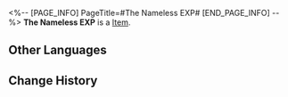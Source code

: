 <%-- [PAGE_INFO]
PageTitle=#The Nameless EXP#
[END_PAGE_INFO] --%>
{{Item Infobox
|id          = 52
|image       = Item The Nameless EXP.png
|type        = 
|invCategory = 
|rarity      = 3
|effect      = 
|description = Used to increase Nameless Honor levels.
}}
{{Description|Accept the gifts of those who came before and begin your own trailblazing expedition.<br /><br />''"Experience often comes at a cost, but that is why they are irreplaceable."''}}
'''The Nameless EXP''' is a [[Item]].

==Other Languages==
{{Other Languages
|en   = The Nameless EXP
|zhs  = 无名客的经验
|zht  = 無名客的經驗
|ja   = ナナシビトの経験
|ko   = 무명객의 경험
|es   = EXP anónima
|fr   = EXP des Sans Noms
|ru   = Опыт Безымянного
|th   = EXP นิรนาม
|vi   = EXP Khách Vô Danh
|de   = EP der Namenlosen
|id   = The Nameless EXP
|pt   = EXP dos Inominados
}}

==Change History==
{{Change History|1.0}}